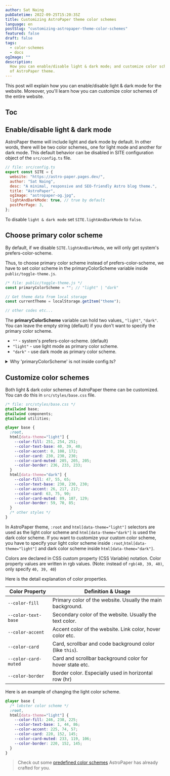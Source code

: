 ```yaml
---
author: Sat Naing
pubDatetime: 2022-09-25T15:20:35Z
title: Customizing AstroPaper theme color schemes
language: en
postSlug: "customizing-astropaper-theme-color-schemes"
featured: false
draft: false
tags:
  - color-schemes
  - docs
ogImage: ""
description:
  How you can enable/disable light & dark mode; and customize color schemes
  of AstroPaper theme.
---
```


This post will explain how you can enable/disable light & dark mode for the website. Moreover, you'll learn how you can customize color schemes of the entire website.

## Toc

## Enable/disable light & dark mode

AstroPaper theme will include light and dark mode by default. In other words, there will be two color schemes\_ one for light mode and another for dark mode. This default behavior can be disabled in SITE configuration object of the `src/config.ts` file.

```js
// file: src/config.ts
export const SITE = {
  website: "https://astro-paper.pages.dev/",
  author: "Sat Naing",
  desc: "A minimal, responsive and SEO-friendly Astro blog theme.",
  title: "AstroPaper",
  ogImage: "astropaper-og.jpg",
  lightAndDarkMode: true, // true by default
  postPerPage: 3,
};
```

To disable `light & dark mode` set `SITE.lightAndDarkMode` to `false`.

## Choose primary color scheme

By default, if we disable `SITE.lightAndDarkMode`, we will only get system's prefers-color-scheme.

Thus, to choose primary color scheme instead of prefers-color-scheme, we have to set color scheme in the primaryColorScheme variable inside `public/toggle-theme.js`.

```js
/* file: public/toggle-theme.js */
const primaryColorScheme = ""; // "light" | "dark"

// Get theme data from local storage
const currentTheme = localStorage.getItem("theme");

// other codes etc...
```

The **primaryColorScheme** variable can hold two values\_ `"light"`, `"dark"`. You can leave the empty string (default) if you don't want to specify the primary color scheme.

- `""` - system's prefers-color-scheme. (default)
- `"light"` - use light mode as primary color scheme.
- `"dark"` - use dark mode as primary color scheme.

<details>
<summary>Why 'primaryColorScheme' is not inside config.ts?</summary>

> To avoid color flickering on page reload, we have to place the toggle-switch JavaScript codes as early as possible when the page loads. It solves the problem of flickering, but as a trade-off, we cannot use ESM imports anymore.

[Click here](https://docs.astro.build/en/reference/directives-reference/#isinline) to know more about Astro's `is:inline` script.

</details>

## Customize color schemes

Both light & dark color schemes of AstroPaper theme can be customized. You can do this in `src/styles/base.css` file.

```css
/* file: src/styles/base.css */
@tailwind base;
@tailwind components;
@tailwind utilities;

@layer base {
  :root,
  html[data-theme="light"] {
    --color-fill: 251, 254, 251;
    --color-text-base: 40, 39, 40;
    --color-accent: 0, 108, 172;
    --color-card: 230, 230, 230;
    --color-card-muted: 205, 205, 205;
    --color-border: 236, 233, 233;
  }
  html[data-theme="dark"] {
    --color-fill: 47, 55, 65;
    --color-text-base: 230, 230, 230;
    --color-accent: 26, 217, 217;
    --color-card: 63, 75, 90;
    --color-card-muted: 89, 107, 129;
    --color-border: 59, 70, 85;
  }
  /* other styles */
}
```

In AstroPaper theme, `:root` and `html[data-theme="light"]` selectors are used as the light color scheme and `html[data-theme="dark"]` is used the dark color scheme. If you want to customize your custom color scheme, you have to specify your light color scheme inside `:root`,`html[data-theme="light"]` and dark color scheme inside `html[data-theme="dark"]`.

Colors are declared in CSS custom property (CSS Variable) notation. Color property values are written in rgb values. (Note: instead of `rgb(40, 39, 40)`, only specify `40, 39, 40`)

Here is the detail explanation of color properties.

| Color Property       | Definition & Usage                                         |
| -------------------- | ---------------------------------------------------------- |
| `--color-fill`       | Primary color of the website. Usually the main background. |
| `--color-text-base`  | Secondary color of the website. Usually the text color.    |
| `--color-accent`     | Accent color of the website. Link color, hover color etc.  |
| `--color-card`       | Card, scrollbar and code background color (like `this`).   |
| `--color-card-muted` | Card and scrollbar background color for hover state etc.   |
| `--color-border`     | Border color. Especially used in horizontal row (hr)       |

Here is an example of changing the light color scheme.

```css
@layer base {
  /* lobster color scheme */
  :root,
  html[data-theme="light"] {
    --color-fill: 246, 238, 225;
    --color-text-base: 1, 44, 86;
    --color-accent: 225, 74, 57;
    --color-card: 220, 152, 145;
    --color-card-muted: 233, 119, 106;
    --color-border: 220, 152, 145;
  }
}
```

> Check out some [predefined color schemes](https://astro-paper.pages.dev/posts/predefined-color-schemes/) AstroPaper has already crafted for you.
